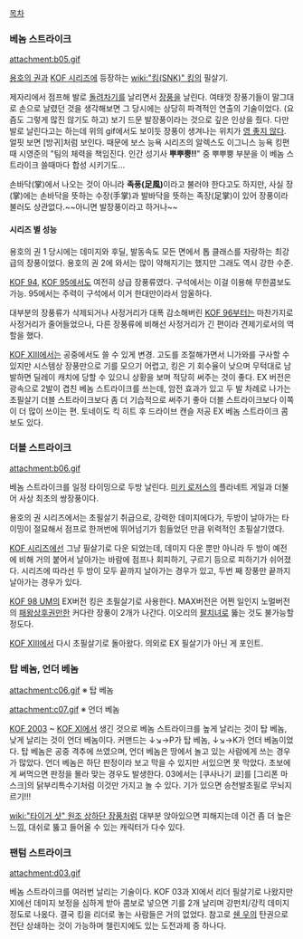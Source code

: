 [[목차]]

=== 베놈 스트라이크 ===
attachment:b05.gif

[[용호의 권]]과 [[KOF 시리즈]]에 등장하는 [[wiki:"킹(SNK)" 킹]]의 필살기.

제자리에서 점프해 발로 [[돌려차기]]를 날리면서 [[장풍]]을 날린다. 여태껏 장풍기들이 말그대로 손으로 날렸던 것을 생각해보면 그 당시에는 상당히 파격적인 연출의 기술이었다. (요즘도 그렇게 많진 않기도 하고) 보기 드문 발장풍이라는 것으로 깊은 인상을 줬다. 다만 발로 날린다고는 하는데 위의 gif에서도 보이듯 장풍이 생겨나는 위치가 [[영 좋지 않다]]. 얼핏 보면 [방귀]처럼 보인다. 때문에 보스 능욕 시리즈의 알렉스도 이그니스 능욕 킹편때 시영준의 "팀의 체력을 책임진다. 인간 성기사 '''뿌뿌뿡!!'''" 중 뿌뿌뿡 부분을  이 베놈 스트라이크 쓸때마다  합성 시키기도...

손바닥(掌)에서 나오는 것이 아니라 '''족풍(足風)'''이라고 불러야 한다고도 하지만, 사실 장(掌)에는 손바닥을 뜻하는 수장(手掌)과 발바닥을 뜻하는 족장(足掌)이 있어 장풍이라 불러도 상관없다.~~아니면 발장풍이라고 하거나~~

==== 시리즈 별 성능 ====
용호의 권 1 당시에는 데미지와 후딜, 발동속도 모든 면에서 톱 클래스를 자랑하는 최강급의 장풍이었다. 용호의 권 2에 와서는 많이 약해지기는 했지만 그래도 역시 강한 수준.

[[KOF 94]], [[KOF 95]]에서도 여전히 상급 장풍류였다. 구석에서는 이걸 이용해 무한콤보도 가능. 95에서는 주력이 구석에서 이거 한대만이라서 암울하다.

대부분의 장풍류가 삭제되거나 사정거리가 대폭 감소해버린 [[KOF 96]]부터는 마찬가지로 사정거리가 줄어들었으나, 다른 장풍류에 비해선 사정거리가 긴 편이라 견제기로서의 역할을 했다.

[[KOF XIII]]에서는 공중에서도 쓸 수 있게 변경. 고도를 조절해가면서 니가와를 구사할 수 있지만 시스템상 장풍만으로 기를 모으기 어렵고, 킹은 기 회수율이 낮으며 무턱대로 남발하면 딜레이 캐치에 당할 수 있으니 상황을 보며 적당히 써주는 것이 좋다. EX 버전은 광속으로 2발이 겹친 베놈 스트라이크를 쓰는데, 암전 효과가 있고 두 발 차례로 나가는 초필살기 더블 스트라이크보다 좀 더 기습적으로 써주기 좋아 더블 스트라이크보다 이쪽이 더 많이 쓰이는 편. 토네이도 킥 히트 후 드라이브 캔슬 저공 EX 베놈 스트라이크 콤보도 있다.

=== 더블 스트라이크 ===
attachment:b06.gif

베놈 스트라이크를 일정 타이밍으로 두방 날린다. [[미키 로저스]]의 플라네트 게일과 더불어 사상 최초의 쌍장풍이다.

용호의 권 시리즈에서는 초필살기 취급으로, 강력한 데미지에다가, 두방이 날아가는 타이밍이 절묘해서 점프로 한꺼번에 뛰어넘기가 힘들었던 만큼 위력적인 초필살기였다.

[[KOF 시리즈]]에선 그냥 필살기로 다운 되었는데, 데미지 다운 뿐만 아니라 두 방이 예전에 비해 거의 붙어서 날아가는 바람에 점프나 회피하기, 구르기 등으로 피하기가 쉬어졌다. 시리즈에 따라선 두 방이 모두 끝까지 날아가는 경우가 있고, 두번 째 장풍만 끝까지 날아가는 경우가 있다. 

[[KOF 98 UM]]의 EX버전 킹은 초필살기로 사용한다. MAX버전은 어쩐 일인지 노멀버전의 [[패왕상후권]]만한 커다란 장풍이 2개가 나간다. 이오리의 [[팔치녀]]로 뚫는 것도 불가능할 정도다.

[[KOF XIII]]에서 다시 초필살기로 돌아왔다. 의외로 EX 필살기가 아닌 게 포인트.

=== 탑 베놈, 언더 베놈 ===
attachment:c06.gif
※ 탑 베놈

attachment:c07.gif
※ 언더 베놈

[[KOF 2003]] ~ [[KOF XI]]에서 생긴 것으로 베놈 스트라이크를 높게 날리는 것이 탑 베놈, 낮게 날리는 것이 언더 베놈이다. 커맨드는 ↓↘→P가 탑 베놈, ↓↘→K가 언더 베놈이었다. 탑 베놈은 공중 격추에 쓰였으며, 언더 베놈은 땅에서 놀고 있는 사람에게 쓰는 경우가 많았다. 언더 베놈은 하단 판정이라 보고 막을 수 있지만 서있으면 못 막았다. 초보에게 써먹으면 판정을 몰라 맞는 경우도 발생한다. 03에서는 [쿠사나기 쿄]를 [그리폰 마스크]의 닭부리특수기처럼 이것만 가지고 놀 수 있다. 기가 있으면 승천발초필로 무뇌지르기!!!

[[wiki:"타이거 샷" 원조 상하단 장풍]]처럼 대부분 앉아있으면 피해지는데 이건 좀 더 높은 느낌, 대쉬로 뚫고 들어올 수 있는 캐릭터가 다수 있다.

=== 팬텀 스트라이크 ===
attachment:d03.gif

베놈 스트라이크를 여러번 날리는 기술이다. KOF 03과 XI에서 리더 필살기로 나왔지만  XI에선 데미지 보정을 심하게 받아 콤보로 넣으면 기를 2개 날리며 강펀치/강킥 데미지 정도로 나옸다. 결국 킹을 리더로 놓는 사람들은 거의 없었다. 참고로 [[쉔 우]]의 탄권으로 전단 상쇄하는 것이 가능하며 챌린지에도 있는 도전과제 중 하나다.
